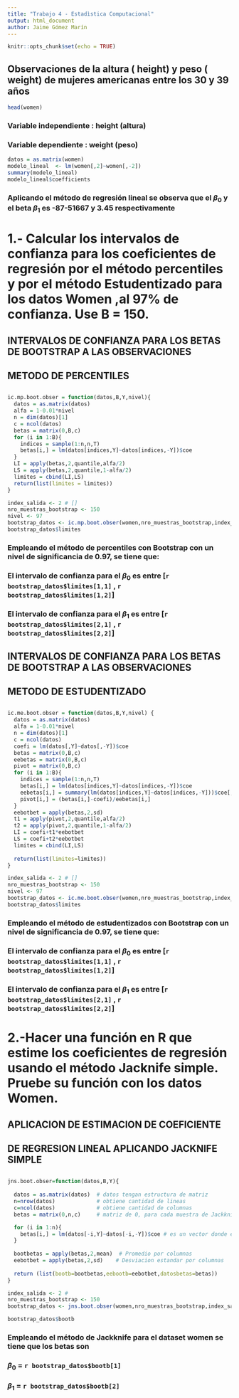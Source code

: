 ```yaml
---
title: "Trabajo 4 - Estadìstica Computacional"
output: html_document
author: Jaime Gómez Marín
---
```


```r
knitr::opts_chunk$set(echo = TRUE)
```


## Observaciones de la altura ( height) y peso ( weight) de mujeres americanas entre los 30 y 39 años
```r
head(women)
```
### Variable independiente : height (altura)

### Variable dependiente : weight (peso)

```r
datos = as.matrix(women)
modelo_lineal  <- lm(women[,2]~women[,-2])
summary(modelo_lineal)
modelo_lineal$coefficients
```
### Aplicando el método de regresión lineal se observa que el $\beta_0$ y el beta $\beta_1$ es -87-51667 y 3.45 respectivamente

# 1.- Calcular los intervalos de confianza para los coeficientes de regresión por el método percentiles y por el método Estudentizado para los datos Women ,al  97% de confianza. Use B = 150. 


## ######################################################################
## INTERVALOS DE CONFIANZA PARA LOS BETAS DE BOOTSTRAP A LAS OBSERVACIONES 
## METODO DE PERCENTILES
## ######################################################################

```r
ic.mp.boot.obser = function(datos,B,Y,nivel){
  datos = as.matrix(datos)
  alfa = 1-0.01*nivel
  n = dim(datos)[1]
  c = ncol(datos)
  betas = matrix(0,B,c)
  for (i in 1:B){
    indices = sample(1:n,n,T)
    betas[i,] = lm(datos[indices,Y]~datos[indices,-Y])$coe
  }
  LI = apply(betas,2,quantile,alfa/2)
  LS = apply(betas,2,quantile,1-alfa/2)
  limites = cbind(LI,LS)
  return(list(limites = limites))
}

index_salida <- 2 # []
nro_muestras_bootstrap <- 150
nivel <- 97
bootstrap_datos <- ic.mp.boot.obser(women,nro_muestras_bootstrap,index_salida, nivel)
bootstrap_datos$limites
```
### Empleando el método de percentiles con Bootstrap con un nivel de significancia de 0.97, se tiene que:
### El intervalo de confianza para el $\beta_0$ es entre [`r bootstrap_datos$limites[1,1]` , `r bootstrap_datos$limites[1,2]`]
### El intervalo de confianza para el $\beta_1$ es entre [`r bootstrap_datos$limites[2,1]` , `r bootstrap_datos$limites[2,2]`]

## ######################################################################
## INTERVALOS DE CONFIANZA PARA LOS BETAS DE BOOTSTRAP A LAS OBSERVACIONES
## METODO DE ESTUDENTIZADO
## ######################################################################
```r
ic.me.boot.obser = function(datos,B,Y,nivel) {
  datos = as.matrix(datos)
  alfa = 1-0.01*nivel
  n = dim(datos)[1]
  c = ncol(datos)
  coefi = lm(datos[,Y]~datos[,-Y])$coe
  betas = matrix(0,B,c)
  eebetas = matrix(0,B,c)
  pivot = matrix(0,B,c)
  for (i in 1:B){
    indices = sample(1:n,n,T)
    betas[i,] = lm(datos[indices,Y]~datos[indices,-Y])$coe
    eebetas[i,] = summary(lm(datos[indices,Y]~datos[indices,-Y]))$coe[,2]
    pivot[i,] = (betas[i,]-coefi)/eebetas[i,]
  }
  eebotbet = apply(betas,2,sd)
  t1 = apply(pivot,2,quantile,alfa/2)
  t2 = apply(pivot,2,quantile,1-alfa/2)
  LI = coefi+t1*eebotbet
  LS = coefi+t2*eebotbet
  limites = cbind(LI,LS)
  
  return(list(limites=limites))
}

index_salida <- 2 # []
nro_muestras_bootstrap <- 150
nivel <- 97
bootstrap_datos <- ic.me.boot.obser(women,nro_muestras_bootstrap,index_salida, nivel)
bootstrap_datos$limites

```
### Empleando el método de estudentizados con Bootstrap con un nivel de significancia de 0.97, se tiene que:
### El intervalo de confianza para el $\beta_0$ es entre [`r bootstrap_datos$limites[1,1]` , `r bootstrap_datos$limites[1,2]`]
### El intervalo de confianza para el $\beta_1$ es entre [`r bootstrap_datos$limites[2,1]` , `r bootstrap_datos$limites[2,2]`]

# 2.-Hacer una función en R que estime los coeficientes de regresión usando el método Jacknife simple. Pruebe su función con los datos Women. 

## ##########################################
##  APLICACION DE ESTIMACION DE COEFICIENTE
##  DE REGRESION LINEAL APLICANDO JACKNIFE SIMPLE
## ##########################################
```r
jns.boot.obser=function(datos,B,Y){
  
  datos = as.matrix(datos)  # datos tengan estructura de matriz
  n=nrow(datos)             # obtiene cantidad de lineas  
  c=ncol(datos)             # obtiene cantidad de columnas
  betas = matrix(0,n,c)     # matriz de 0, para cada muestra de Jackknife que le va asignar una fila

  for (i in 1:n){
    betas[i,] = lm(datos[-i,Y]~datos[-i,-Y])$coe # es un vector donde estan los coeficientes
  }
  
  bootbetas = apply(betas,2,mean)  # Promedio por columnas
  eebotbet = apply(betas,2,sd)    # Desviacion estandar por columnas
  
  return (list(bootb=bootbetas,eebootb=eebotbet,datosbetas=betas))
}

index_salida <- 2 # 
nro_muestras_bootstrap <- 150
bootstrap_datos <- jns.boot.obser(women,nro_muestras_bootstrap,index_salida)

bootstrap_datos$bootb
```
### Empleando el método de Jackknife para el dataset women se tiene que los betas son
### $\beta_0$ = `r bootstrap_datos$bootb[1]`
### $\beta_1$ = `r bootstrap_datos$bootb[2]`
